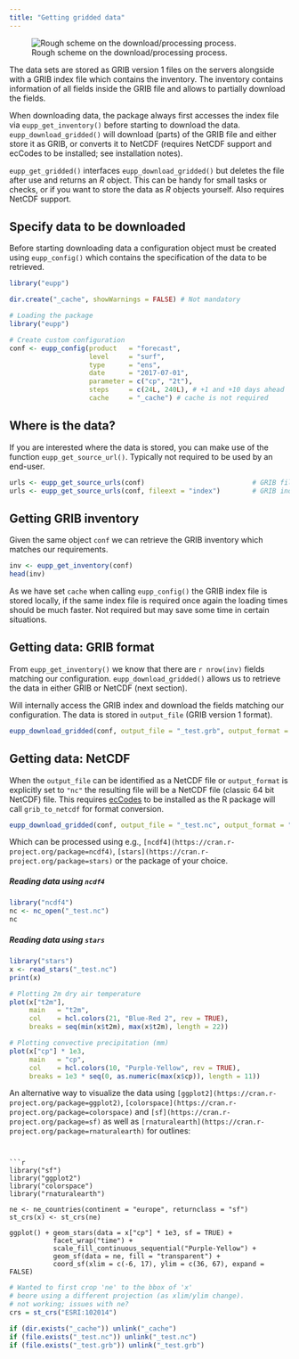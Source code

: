 ```yaml
---
title: "Getting gridded data"
---
```



![Rough scheme on the download/processing process.](images/download_grib.svg)

The data sets are stored as GRIB version 1 files on the servers alongside
with a GRIB index file which contains the inventory. The inventory contains
information of all fields inside the GRIB file and allows to partially
download the fields.

When downloading data, the package always first accesses the index file
via `eupp_get_inventory()` before starting to download the data.
`eupp_download_gridded()` will download (parts) of the GRIB file and
either store it as GRIB, or converts it to NetCDF (requires NetCDF support and ecCodes
to be installed; see installation notes).

`eupp_get_gridded()` interfaces `eupp_download_gridded()` but deletes the file
after use and returns an _R_ object. This can be handy for small tasks or checks,
or if you want to store the data as _R_ objects yourself. Also requires NetCDF support.


## Specify data to be downloaded

Before starting downloading data a configuration object must be created using
`eupp_config()` which contains the specification of the data to be retrieved.

```r
library("eupp")
```

```r
dir.create("_cache", showWarnings = FALSE) # Not mandatory
```

```r
# Loading the package
library("eupp")

# Create custom configuration
conf <- eupp_config(product   = "forecast",
                    level     = "surf",
                    type      = "ens",
                    date      = "2017-07-01",
                    parameter = c("cp", "2t"),
                    steps     = c(24L, 240L), # +1 and +10 days ahead
                    cache     = "_cache") # cache is not required
```

## Where is the data?

If you are interested where the data is stored, you can make use of the
function `eupp_get_source_url()`. Typically not required to be used by an end-user.

```r
urls <- eupp_get_source_urls(conf)                           # GRIB file
urls <- eupp_get_source_urls(conf, fileext = "index")        # GRIB index/inventory
```

## Getting GRIB inventory

Given the same object `conf` we can retrieve the GRIB inventory which matches
our requirements.

```r
inv <- eupp_get_inventory(conf)
head(inv)
```

As we have set `cache` when calling `eupp_config()` the GRIB index file is stored
locally, if the same index file is required once again the loading times should
be much faster. Not required but may save some time in certain situations.


## Getting data: GRIB format

From `eupp_get_inventory()` we know that there are `r nrow(inv)` fields matching
our configuration. `eupp_download_gridded()` allows us to retrieve the data in
either GRIB or NetCDF (next section). 

Will internally access the GRIB index and download the fields matching our
configuration. The data is stored in `output_file` (GRIB version 1 format).

```r
eupp_download_gridded(conf, output_file = "_test.grb", output_format = "grib", overwrite = TRUE)
```

## Getting data: NetCDF

When the `output_file` can be identified as a NetCDF file or `output_format` is explicitly
set to `"nc"` the resulting file will be a NetCDF file (classic 64 bit NetCDF) file.
This requires [ecCodes](https://confluence.ecmwf.int/display/ECC/ecCodes+Home) to be installed
as the R package will call `grib_to_netcdf` for format conversion.

```r
eupp_download_gridded(conf, output_file = "_test.nc", output_format = "nc", overwrite = TRUE)
```

Which can be processed using e.g., `[ncdf4](https://cran.r-project.org/package=ncdf4)`,
`[stars](https://cran.r-project.org/package=stars)` or the package of your choice.

##### Reading data using `ncdf4`

```r
library("ncdf4")
nc <- nc_open("_test.nc")
nc
```

##### Reading data using `stars`

```r
library("stars")
x <- read_stars("_test.nc")
print(x)

# Plotting 2m dry air temperature
plot(x["t2m"],
     main   = "t2m",
     col    = hcl.colors(21, "Blue-Red 2", rev = TRUE),
     breaks = seq(min(x$t2m), max(x$t2m), length = 22))

# Plotting convective precipitation (mm)
plot(x["cp"] * 1e3,
     main   = "cp",
     col    = hcl.colors(10, "Purple-Yellow", rev = TRUE),
     breaks = 1e3 * seq(0, as.numeric(max(x$cp)), length = 11))
```

An alternative way to visualize the data using `[ggplot2](https://cran.r-project.org/package=ggplot2)`,
`[colorspace](https://cran.r-project.org/package=colorspace)` and 
`[sf](https://cran.r-project.org/package=sf)` as well as 
`[rnaturalearth](https://cran.r-project.org/package=rnaturalearth)` for outlines:
```


```r
library("sf")
library("ggplot2")
library("colorspace")
library("rnaturalearth")

ne <- ne_countries(continent = "europe", returnclass = "sf")
st_crs(x) <- st_crs(ne)

ggplot() + geom_stars(data = x["cp"] * 1e3, sf = TRUE) +
           facet_wrap("time") +
           scale_fill_continuous_sequential("Purple-Yellow") +
           geom_sf(data = ne, fill = "transparent") +
           coord_sf(xlim = c(-6, 17), ylim = c(36, 67), expand = FALSE)
```

```r
# Wanted to first crop 'ne' to the bbox of 'x'
# beore using a different projection (as xlim/ylim change).
# not working; issues with ne?
crs = st_crs("ESRI:102014")
```


```r
if (dir.exists("_cache")) unlink("_cache")
if (file.exists("_test.nc")) unlink("_test.nc")
if (file.exists("_test.grb")) unlink("_test.grb")
```




